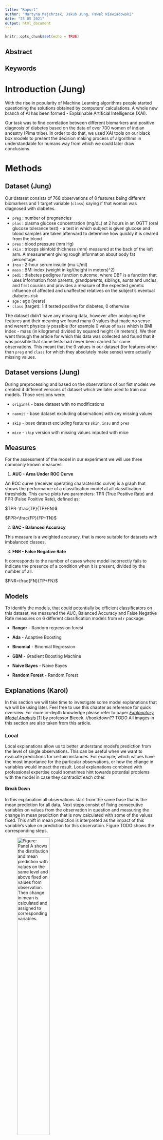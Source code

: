 ```yaml
---
title: "Raport"
author: "Martyna Majchrzak, Jakub Jung, Paweł Niewiadowski"
date: "23 05 2021"
output: html_document
---
```


```r
knitr::opts_chunk$set(echo = TRUE)
```

## Abstract

## Keywords

# Introduction (Jung)

With the rise in popularity of Machine Learning algorithms people started questioning the solutions obtained by computers' calculations. A whole new branch of AI has been formed - Explainable Artificial Intelligence (XAI).

Our task was to find correlation between different biomarkers and positive diagnosis of diabetes based on the data of over 700 women of indian ancestry (Pima tribe). In order to do that, we used XAI tools on our black box models to present the decision making process of algorithms in understandable for humans way from which we could later draw conclusions.

# Methods

## Dataset (Jung)

Our dataset consists of 768 observations of 8 features being different biomarkers and 1 target variable (`class`) saying if that woman was diagnosed with diabetes. 

- `preg` : number of pregnancies
- `plas` : plasma glucose concentration (mg/dL) at 2 hours in an OGTT (oral glucose tolerance test) - a test in which subject is given glucose and blood samples are taken afterward to determine how quickly it is cleared from the blood
- `pres` : blood pressure (mm Hg)
- `skin` : triceps skinfold thickness (mm) measured at the back of the left arm. A measurement giving rough information about body fat percentage.
- `insu` : 2-hour serum insulin (mu U/ml)
- `mass` : BMI index (weight in kg/(height in meters)^2)
- `pedi` : diabetes pedigree function outcome, where DBF is a function that uses information from parents, grandparents, siblings, aunts and uncles, and first cousins and provides a measure of the expected genetic influence of affected and unaffected relatives on the subject’s eventual diabetes risk
- `age` : age (years)
- `class` (target): 1 if tested positive for diabetes, 0 otherwise

<!-- ![Figure: Distributions of features.](./images/2-4-distributions.png){width=50%} -->

The dataset didn't have any missing data, however after analysing the features and their meaning we found many 0 values that made no sense and weren't physically possible (for example 0 value of `mass` which is BMI index - mass (in kilograms) divided by squared height (in meters)). We then went through the article for which this data was collected and found that it was possible that some tests had never been carried for some observations. This meant that the 0 values in our dataset (for features other than `preg` and `class` for which they absolutely make sense) were actually missing values.

## Dataset versions (Jung)

During preprocessing and based on the observations of our fist models we created 4 different versions of dataset which we later used to train our models. Those versions were:

- `original` - base dataset with no modifications
 
- `naomit` - base dataset excluding observations with any missing values
 
- `skip` - base dataset excluding features `skin`, `insu` and `pres`
 
- `mice` - `skip` version with missing values imputed with mice

## Measures

For the assessment of the model in our experiment we will use three commonly known measures:

1.  **AUC - Area Under ROC Curve**     
 
An ROC curve (receiver operating characteristic curve) is a graph that shows the performance of a classification model at all classification thresholds. This curve plots two parameters:
TPR (True Positive Rate) and FPR (False Positive Rate), defined as:

  $TPR=\frac{TP}{TP+FN}$
    
  $FPR=\frac{FP}{FP+TN}$
 
2.  **BAC - Balanced Accuracy**
 
 This measure is a weighted accuracy, that is more suitable for datasets with imbalanced classes. 
 
3. **FNR - False Negative Rate**
 
It corresponds to the number of cases where model incorrectly fails to indicate the presence of a condition when it is present, divided by the number of all.

  $FNR=\frac{FN}{TP+FN}$

## Models

To identify the models, that could potentially be efficient classificators on this dataset, we measured the AUC, Balanced Accuracy and False Negative Rate measures on 6 different classification models from `mlr` package:


- **Ranger** - 
Random regression forest

- **Ada** - 
Adaptive Boosting

- **Binomial** - 
Binomial Regression

- **GBM** - 
Gradient Boosting Machine

- **Naive Bayes** - 
Naive Bayes

- **Random Forest** - 
Random Forest



## Explanations (Karol)

In this section we will take time to investigate some model explanations that we will be using later. Feel free to use this chapter as reference for quick overview. For more in-depth knowledge please refer to paper [_Explanatory Model Analysis_](https://ema.drwhy.ai/InstanceLevelExploration.html) [1] by professor Biecek. //bookdown?? TODO
All images in this section are also taken from this article.

### Local

Local explanations allow us to better understand model's prediction from the level of single observations. This can be useful when we want to evaluate predictions for certain instances. For example, which values have the most importance for the particular observations, or how the change in variables would impact the result. Local explanations combined with professional expertise could sometimes hint towards potential problems with the model in case they contradict each other. 

#### Break Down

In this explanation all observations start from the same base that is the mean prediction for all data. Next steps consist of fixing consecutive variables on values from the observation in question and measuring the change in mean prediction that is now calculated with some of the values fixed. This shift in mean prediction is interpreted as the impact of this variable's value on prediction for this observation. Figure TODO shows the corresponding steps.

![Figure: Panel A shows the distribution and mean prediction with values on the same level and above fixed on values from observation. Then change in mean is calculated and assigned to corresponding variables.](./images/2-4-break_down_distr.png){width=50%}

A big drawback for this method is how the order of variable can influence the explanation outcome. This problem occurs most often as a result of existing interactions between variables as seen in OBRAZEK TODO

![Figure: Variables age and class interact with each other so the changing order results in different plots](./images/2-4-ordering.png){width=50%}

#### Shap

Shap is a direct response to the biggest problem of Break Down method that is the ordering chosen for explanation could alter the results as seen in figure TODO. Shap takes a number of permutation and calculates the average response of Break Down on these permutations. More permutations result in more stable explanations. Exemplary output is shown in figure TODO.

![Figure: Different results of Break Down for 10 random variable orders](./images/2-4-shap_10_replicates.png){width=50%}

![Figure: Shap output. Average impact calculated with Break Down for 10 permutations](./images/2-4-shap_ordering.png){width=50%}

#### Lime

The essence of Lime is to locally approximate the black box model with a glass box one. Then we can use it for local explanations that should yield results appropriate for the black box. Firstly, we generate data "close" to our observation (also called Point of Interest) and make predictions with black box model. Based on those predictions we try to fit the glass box model that accurately predicts those observations. In result we receive a glass box model that should behave the same as original model as long as we remain close to the Point of interest. Figure TODO describes the idea.

![Figure: Colored areas correspond to different prediction for the black box model. Black cross is our Point of Interest and circles are generated data. The line represents our simpler model that approximates original model around Point of Interest](./images/2-4-lime_introduction.png "Lime"){width=50%}

This method is often used for datasets consisting of many variables. Methods like Break down and Shap come out short in these situations.

#### Ceteris Paribus

Ceteris Paribus is a Latin phrase meaning "all else unchanged". This accurately describes what it does. For the certain observation we take values that are interesting to us and observe how the prediction changes as we change values in those columns one at a time. This can yield interesting conclusions about change in values and its impact on predictions. Figures TODO and TODO show prediction change as response for variable change.

![Figure: Shape of lines resembles the nature of the model. Dot shows value and model's prediction for the observation.](./images/2-4-titanicCeterisProfile01E-1.png){width=50%}



![Figure: Ceteris Paribus shows different importance in variables and their changes for different observations.](./images/2-4-titanicCeterisProfile01D-1.png){width=50%}

Ceteris Paribus is very popular due to its simplicity and interpretability. The biggest drawback however is the possibility of unpredictable or misleading results. For example, with fixed variable age set to 18, predicting outcome for a significant number of pregnancies does not make sense. It is also hard to capture interactions when working with variables separately.

### Global

As the name implies in global explanations we look at variables from the perspective of whole dataset. We can check the importance of variable for the model or analyze average impact of certain values on predictions.

#### Feature Importance

The main idea behind Feature Importance is measuring how important each variable is for model's predictions. To do that we measure the change in AUC after permutating values of each variable. The bigger the change, the bigger importance of variable. To stabilize the results, we can measure average change for a number of permutations. In figure TODO we can see that variable gender is the most important for model's prediction.

![Figure: Feature Importance output for 10 permutations.](./images/2-4-TitanicRFFeatImp10-1.png){width=50%}


#### Partial Dependence

To put it short, Partial Dependence is the average of Ceteris Paribus for whole data. This results in average importance and impact of variable and its values. The similarities can be observed in figure TODO

![Figure: Multiple observations with Ceteris Paribus and their average as Partial Dependence.](./images/2-4-pdpIntuition-1.png){width=50%}


As we can see observations can return different shapes for Ceteris Paribus, hence averaging them could mean loss of information. To answer this problem Partial Dependence implements grouping and clustering that could show the difference as shown in figure TODO.

![Figure: Partial Dependence grouped by sex.](./images/2-4-pdpPart5-1.png){width=50%}

As in Ceteris Paribus this method is very simple and understandable. However, it also carries over the same problems resulting from correlated variables.

#### Accumulated Dependence

Also referred as Accumulated-Local Dependence. It is the direct answer for correlation issue in Partial Dependence. The construction of Accumulated Dependence is the same as in Ceteris Paribus. The only difference being how the observations are summarized. Partial Dependence uses marginal distribution while Accumulated Dependence uses conditional distribution. This means that when there are at most negligible correlations, Accumulated Dependence yields results very similar to Partial Dependence.


# Results

## Model comparison

The models were checked on both `original` and `skip` dataset version, with the following results:

### Data Original

![](./images/2-4-data-original.png){width=50%}

The measure values between models are very similar, however, 

### Data Skip
![](./images/2-4-data-skip.png){width=50%}

Based on the results, two models: Ranger and Ada were chosen for further analysis. Hyperparameter tuning using random grid search was performed, resulting in classificators with the following values:


**Ranger**

 - num.trees=776, 
 - mtry=1,
 - min.node.size=8
 - splitrule="extratrees"
 
**Ada**
 - loss='logistic'
 - type='discrete',
 - iter=81,
 - max.iter=3,
 - minsplit=45, 
 - minbucket=4, 
 - maxdepth=1
 

## Explanations results

### Global

#### Variable Importance

Figure TODO shows Feature Importance for booth Ada and Ranger models. As we can see, booth agree with each other as to what variables are most important to them. Their predictions are mostly based on the values of *plas* variable and then *mass* and *age* come second.

![Figure: Variable importance for Ada and Ranger based on AUC loss after permutations.](./images/2-4-variable-importance.png){width=50%}

#### Partial Dependence Profile

Partial Dependence profile seen in figure TODO give us perhaps the most interesting results. Firstly, they are adequate to Feature importance in Figure TODO. The more important variables return wider range of average prediction and less important give less varied predictions respectively. Secondly, we can observe the difference in model's inner characteristics based on the shape of theirs PDP functions. Ada is more edgy and straight while ranger more smooth. 
Based on results yielded by PDP and according to these two models we can conclude that, generally speaking the bigger the values the higher the chance of positive Diabetes test result.

Some other key observations include: 

* Little to none impact by change of _age_ after 35 years of living.
* A sudden increase in prediction with _mass_ reaching 30 being the border of obesity in BMI model.
* Almost no change for ada prediction with change of _pedi_.
* A big increase in prediction with 7th pregnancy.

![Figure: Average predictions with PDP for ada and ranger.](./images/2-4-pdp.png){width=50%}

#### Accumulated Dependence Profile

Accumulated Dependence gave us similar results to Partial Dependence, thus we can conclude that our dataset does not contain any problematic correlations. Comparison between PD and AD is plotted on the Figure TODO for _mass_ variable.

![Figure: Partial dependence and accumulated dependence on ranger's mass variable.](./images/2-4-pdp-ale-mass.png){width=50%}

### Local

![](./images/2-4-ceteris-paribus.png){width=50%}

![](./images/2-4-lime_190.png){width=50%}

![](./images/2-4-bd_190.png){width=50%}

![](./images/2-4-shap_190.png){width=50%}

![](./images/2-4-lime_214.png){width=50%}

![](./images/2-4-bd_214.png){width=50%}

![](./images/2-4-shap_214.png){width=50%}

# Discussion

## Expert opinion

There are two main types of diabetes:

- **type 1 diabetes**, where the body does not make insulin. It is mostly caused by genetic and environmental factors

- **type 2 diabetes**, where the body does not make or use insulin well. It is the most common kind of diabetes. It is caused by several factors, including lifestyle factors and genes

Unfortunately, we do not have any data about the type of diabetes that was found among the patients in the investigated dataset. However, since type 2 diabetes is the most common type, and some of the factors causing the different types are common, we will focus mostly on the risk factors for type 2 diabetes.

### Causes of type 2 diabetes

According to the National Institute of Diabetes and Digestive and Kidney Diseases (NIDDK), type 2 diabetes can be caused by several factors:

- **obesity and physical inactivity**

Extra weight sometimes causes insulin resistance and is common in people with type 2 diabetes. 

- **insulin resistance**

Type 2 diabetes usually begins with insulin resistance, a condition in which muscle, liver, and fat cells do not use insulin well. As a result, your body needs more insulin to help glucose enter cells. At first, the pancreas makes more insulin to keep up with the added demand. Over time, the pancreas cannot make enough insulin, and blood glucose levels rise.

- **genes and family history**

As in type 1 diabetes, certain genes may make you more likely to develop type 2 diabetes. Genes also can increase the risk of type 2 diabetes by increasing a person’s tendency to become overweight or obese.

- **ethnicity**

Diabetes occurs more often in these racial/ethnic groups:
  - African Americans
  - Alaska Natives
  - American Indians
  - Asian Americans
  - Hispanics/Latinos
  - Native Hawaiians
  - Pacific Islanders
  
- **age**
Type 2 diabetes occurs most often in middle-aged and older adults, but it can also affect children.

- **gestational diabetes**
Gestational diabetes is the type of diabets that develops during pregnancy and is caused by the hormonal changes of pregnancy along with genetic and lifestyle factors. Women with a history of gestational diabetes  have a greater chance of developing type 2 diabetes later in life.

### Comparison

The causes of diabetes according to experts directly correspond with the columns is the explained dataset:

- `plas` - plasma glucose concentration, can indicate whether the patient suffers from a **insulin resistance**
- `mass` - Body Mass Index (BMI) can be one of the indicators whether patients **weight** puts him at risk for type 2 diabetes
- `age`- *older* people are generally more likely to develop diabetes
- `pedi` - predigree function is meant to be an indicator of patients' risk for diabetes based on his **genes and family history**
- `preg` - women that have been pregnant multiple times are more likely to develop **gestational diabetes**, and therefore, type 2 diabetes later in life.

Since all the women in the dataset have the same **ethnicity**, it is not a factor that can be considered valuable in this experiment.

# Conclusion

# References

[1] https://ema.drwhy.ai/InstanceLevelExploration.html

[2] https://www.niddk.nih.gov/health-information/diabetes/overview/symptoms-causes#causes

[3] https://www.nia.nih.gov/health/diabetes-older-people
